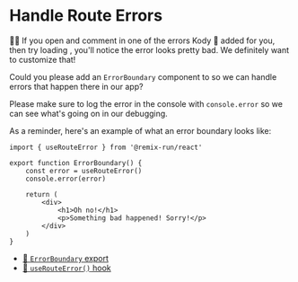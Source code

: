 # Handle Route Errors

👨‍💼 If you open <InlineFile file="app/routes/users+/$username.tsx" /> and
comment in one of the errors Kody 🐨 added for you,
then try loading <LinkToApp to="/settings/profile" />, you'll notice the error
looks pretty bad. We definitely want to customize that!

Could you please add an `ErrorBoundary` component
to <InlineFile file="app/routes/users_+/$username.tsx" /> so we can handle
errors that happen there in our app?

Please make sure to log the error in the console with `console.error` so we can
see what's going on in our debugging.

As a reminder, here's an example of what an error boundary looks like:

```tsx filename=app/routes/errors-oh-no.tsx
import { useRouteError } from '@remix-run/react'

export function ErrorBoundary() {
	const error = useRouteError()
	console.error(error)

	return (
		<div>
			<h1>Oh no!</h1>
			<p>Something bad happened! Sorry!</p>
		</div>
	)
}
```

- [📜 `ErrorBoundary` export](https://remix.run/docs/en/main/route/error-boundary-v2)
- [📜 `useRouteError()` hook](https://remix.run/docs/en/main/hooks/use-route-error)
